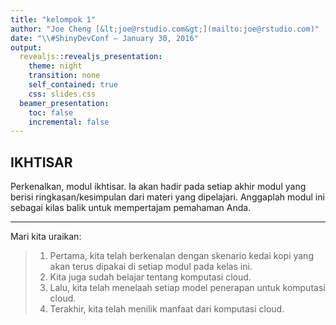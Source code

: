 ```yaml
---
title: "kelompok 1"
author: "Joe Cheng [&lt;joe@rstudio.com&gt;](mailto:joe@rstudio.com)"
date: "\\#ShinyDevConf — January 30, 2016"
output:
  revealjs::revealjs_presentation:
    theme: night
    transition: none
    self_contained: true
    css: slides.css
  beamer_presentation:
    toc: false
    incremental: false
---
```


##  IKHTISAR
Perkenalkan, modul ikhtisar. Ia akan hadir pada setiap akhir modul yang berisi ringkasan/kesimpulan dari materi yang dipelajari. Anggaplah modul ini sebagai kilas balik untuk mempertajam pemahaman Anda.


---

Mari kita uraikan:

> 1. Pertama, kita telah berkenalan dengan skenario kedai kopi yang akan terus dipakai di setiap modul pada kelas ini. 
> 2. Kita juga sudah belajar tentang komputasi cloud.
> 3. Lalu, kita telah menelaah setiap model penerapan untuk komputasi cloud.
> 4. Terakhir, kita telah menilik manfaat dari komputasi cloud.

<div class="fragment">
</div>



